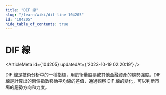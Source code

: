 ```yaml
---
title: "DIF 線"
slug: "/learn/wiki/dif-line-104205"
id: "104205"
hide_table_of_contents: true
---
```



# DIF 線

<ArticleMeta id={104205} updatedAt={'2023-10-19 02:20:19'} />
<div className='border-solid border-b border-t-0 my-4 border-[var(--ifm-color-gray-300)]' />

DIF 線是技術分析中的一種指標，用於衡量股票或其他金融資產的趨勢強度。DIF 線是計算出的兩個指數移動平均線的差值，通過觀察 DIF 線的變化，可以判斷市場的趨勢方向和力度。
